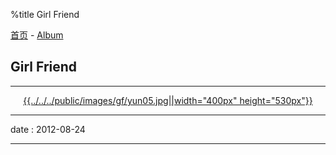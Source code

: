 %title Girl Friend

[[../../index|首页]] - [[../index|Album]]
==Girl Friend==
----
<center>[[pic06|{{../../../public/images/gf/yun05.jpg||width="400px" height="530px"}}]]</center>
----
<red>date</red> : 2012-08-24
----
